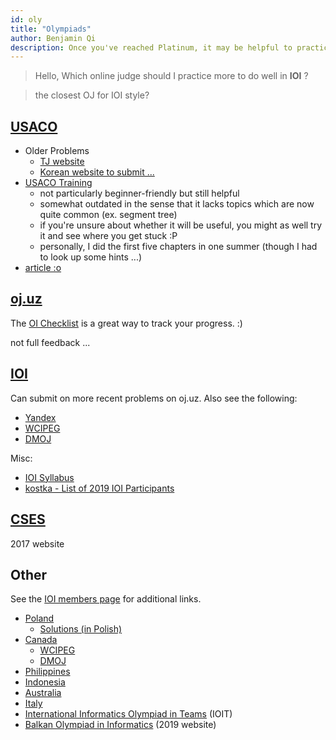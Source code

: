 ```yaml
---
id: oly
title: "Olympiads"
author: Benjamin Qi
description: Once you've reached Platinum, it may be helpful to practice with problems from other (inter)national olympiads.
---
```


> Hello, Which online judge should I practice more to do well in **IOI** ?

> the closest OJ for IOI style?

## [USACO](http://www.usaco.org/)

  * Older Problems
    * [TJ website](http://tjsct.wikidot.com/usaco/)
    * [Korean website to submit ...](https://www.acmicpc.net/category/106)
  * [USACO Training](http://train.usaco.org/usacogate)
    * not particularly beginner-friendly but still helpful
    * somewhat outdated in the sense that it lacks topics which are now quite common (ex. segment tree)
    * if you're unsure about whether it will be useful, you might as well try it and see where you get stuck :P
    * personally, I did the first five chapters in one summer (though I had to look up some hints ...)
  * [article :o](https://www.usenix.org/legacy/bodinfo/bod/bodmarch10/future.pdf)

## [oj.uz](https://oj.uz/)

The [OI Checklist](https://oichecklist.pythonanywhere.com/) is a great way to track your progress. :)

<Resources>
  <Resource source="IZhO" title="International Zhautykov Olympiad (Kazakhstan)" url="https://izho.kz/"></Resource>
  <Resource source="APIO" title="Asia-Pacific Informatics Olympiad" url="http://apio-olympiad.org/"></Resource>
  <Resource source="COCI" title="Croatian Open Contests in Informatics" url="http://hsin.hr/coci/">not full feedback ...</Resource>
  <Resource source="JOI" title="Japanese Olympiad in Informatics" url="https://www.ioi-jp.org/"></Resource>
  <Resource source="LMIO" title="Lithuanian Olympiad in Informatics" url="http://online.lmio.lt/"></Resource>
  <Resource source="InfO(1) Cup" title="InfO(1) Cup" url="http://info1cup.com/"></Resource>
</Resources>

## [IOI](https://ioinformatics.org/)

Can submit on more recent problems on oj.uz. Also see the following:

  - [Yandex](https://contest.yandex.com/ioi/)
  - [WCIPEG](https://wcipeg.com/problems/cat%3Dioi%2Cshow%3D50)
  - [DMOJ](https://dmoj.ca/problems/?category=5)

Misc:

  - [IOI Syllabus](https://people.ksp.sk/~misof/ioi-syllabus/)
  - [kostka - List of 2019 IOI Participants](http://weaselcrow.com/pro/cf/ioi/19/)

## [CSES](https://cses.fi/)

<Resources>
  <Resource source="BOI" title="Baltic Olympiad in Informatics" url="http://www.boi2017.org/">2017 website</Resource>
  <Resource source="CEOI" title="Central European Olympiad in Informatics" url="http://ceoi.inf.elte.hu/"> </Resource>
</Resources>

## Other

See the [IOI members page](https://ioinformatics.org/page/members/7) for additional links. 

  * [Poland](https://szkopul.edu.pl/portal/)
    * [Solutions (in Polish)](https://www.oi.edu.pl/l/40/)
  * [Canada](https://cemc.math.uwaterloo.ca/contests/computing.html)
    * [WCIPEG](https://wcipeg.com/problems/cat%3Dccc%2Cshow%3D50)
    * [DMOJ](https://dmoj.ca/problems/?category=24)
  * [Philippines](https://noi.ph/past-problems/)
  * [Indonesia](https://competition.ia-toki.org/contests)
  * [Australia](https://orac.amt.edu.au/)
  * [Italy](https://training.olinfo.it/#/overview)
  * [International Informatics Olympiad in Teams](http://ioit.altervista.org/2018-teams-and-contests-.html) (IOIT)
  * [Balkan Olympiad in Informatics](https://boi2019.epy.gr/) (2019 website)